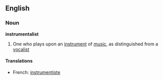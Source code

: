 ==English==

===Noun===
'''instrumentalist'''

#One who plays upon an [[instrument]] of [[music]], as distinguished from a [[vocalist]]

====Translations====
*French: [[instrumentiste]]